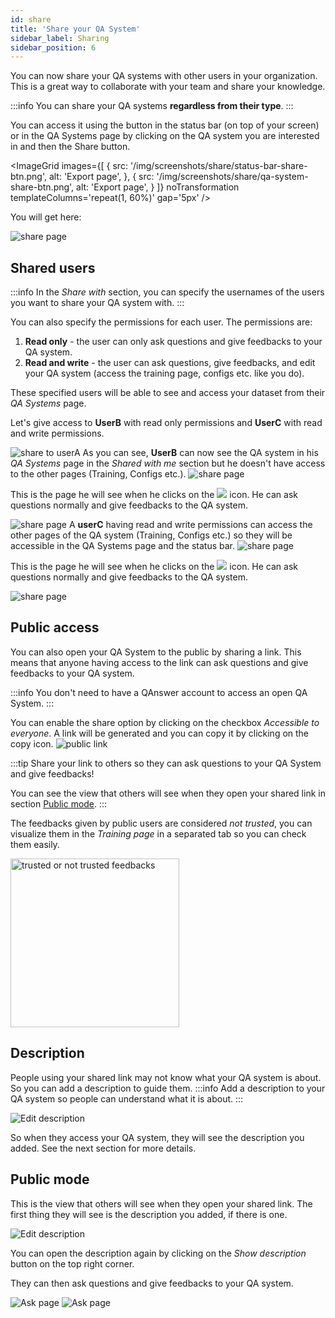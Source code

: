 ```yaml
---
id: share
title: 'Share your QA System'
sidebar_label: Sharing
sidebar_position: 6
---
```




You can now share your QA systems with other users in your organization. This is a great way to collaborate with your team and share your knowledge.

:::info
You can share your QA systems **regardless from their type**.
:::

You can access it using the button in the status bar (on top of your screen) or in the QA Systems page by clicking on the QA system you are interested in and then the Share button.

<ImageGrid
    images={[
        {
            src: '/img/screenshots/share/status-bar-share-btn.png',
            alt: 'Export page',
        }, {
            src: '/img/screenshots/share/qa-system-share-btn.png',
            alt: 'Export page',
        }
    ]}
    noTransformation
    templateColumns='repeat(1, 60%)'
    gap='5px'
/>

You will get here:

<Image src='/img/screenshots/share/share-empty.png' alt='share page'/>

## Shared users
:::info
In the *Share with* section, you can specify the usernames of the users you want to share your QA system with.
:::

You can also specify the permissions for each user. The permissions are:
1. **Read only** - the user can only ask questions and give feedbacks to your QA system.
2. **Read and write** - the user can ask questions, give feedbacks, and edit your QA system (access the training page, configs etc. like you do).

These specified users will be able to see and access your dataset from their *QA Systems* page.

Let's give access to **UserB** with read only permissions and **UserC** with read and write permissions.

<Image src='/img/screenshots/share/share-users.png' alt='share to userA'/>

<Tabs>
    <TabItem value="read" label="Read only">
        As you can see, <b>UserB</b> can now see the QA system in his <i>QA Systems</i> page in the <i>Shared with me</i> section but he doesn't have access to the other pages (Training, Configs etc.).
        <Image src='/img/screenshots/share/qa-systems-shared.png' alt='share page'/>
        <p>
            This is the page he will see when he clicks on the
            <img src='/img/icons/search.svg' style={{ width: '30px', padding: '0 5px', verticalAlign: 'middle' }}/>
            icon. He can ask questions normally and give feedbacks to the QA system.
        </p>
        <Image src='/img/screenshots/share/shared-read-ask-page.png' alt='share page'/>
    </TabItem>
    <TabItem value="read write" label="Read and write">
        A <b>userC</b> having read and write permissions can access the other pages of the QA system (Training, Configs etc.) so they will be accessible in the QA Systems page and the status bar.
        <Image src='/img/screenshots/share/qa-systems-shared-write.png' alt='share page'/>
        <p>
            This is the page he will see when he clicks on the 
            <img src='/img/icons/search.svg' style={{ width: '30px', padding: '0 5px', verticalAlign: 'middle' }}/>
            icon. He can ask questions normally and give feedbacks to the QA system.
        </p>
        <Image src='/img/screenshots/share/shared-write-ask-page.png' alt='share page'/>
    </TabItem>
</Tabs>


## Public access
You can also open your QA System to the public by sharing a link. This means that anyone having access to the link can ask questions and give feedbacks to your QA system.

:::info
You don't need to have a QAnswer account to access an open QA System.
:::

You can enable the share option by clicking on the checkbox *Accessible to everyone*. A link will be generated and you can copy it by clicking on the copy icon.
<Image src='/img/screenshots/share/share-public.png' alt='public link'/>

:::tip
Share your link to others so they can ask questions to your QA System and give feedbacks!

You can see the view that others will see when they open your shared link in section [Public mode](#public-mode).
:::

<Admonition type="note">
    <p>The feedbacks given by public users are considered <i>not trusted</i>, you can visualize them in the <i>Training page</i> in a separated tab so you can check them easily.</p>
    <div style={{ display: 'flex', alignItems: 'center', justifyContent: 'center', marginBottom: '20px' }}>
        <img src='/img/screenshots/share/trusted-not-trusted.png' alt='trusted or not trusted feedbacks' width='270px'/>
    </div>
</Admonition>



## Description

People using your shared link may not know what your QA system is about. So you can add a description to guide them.
:::info
Add a description to your QA system so people can understand what it is about.
:::

<Image src='/img/screenshots/share/share-edit-description.png' alt='Edit description'/>

So when they access your QA system, they will see the description you added. See the next section for more details.

## Public mode

This is the view that others will see when they open your shared link. The first thing they will see is the description you added, if there is one.

<Image src='/img/screenshots/share/see-description.png' alt='Edit description'/>

You can open the description again by clicking on the *Show description* button on the top right corner.

They can then ask questions and give feedbacks to your QA system.

<Tabs>
    <TabItem value='s1' label='Ask page' default>
        <Image src='/img/screenshots/share/public-share-ask.png' alt='Ask page'/>
    </TabItem>
    <TabItem value='s2' label='Answer page'>
        <Image src='/img/screenshots/share/public-share-answer-page.png' alt='Ask page'/>
    </TabItem>
</Tabs>

